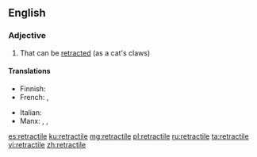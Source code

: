 {{also|rétractile}}
==English==

===Adjective===
{{en-adj}}

# That can be [[retract]]ed (as a cat's claws)

====Translations====
{{trans-top|that can be retracted}}
* Finnish: {{t|fi|sisäänvedettävä}}
* French: {{t+|fr|rétractable|m|f}}, {{t+|fr|rétractile|m|f}}
{{trans-mid}}
* Italian: {{t+|it|retrattile}}
* Manx: {{t|gv|yn-chraplaghey}}, {{t|gv|yn-hirkaghey}}, {{t|gv|yn-yrjaghey}}
{{trans-bottom}}

[[es:retractile]]
[[ku:retractile]]
[[mg:retractile]]
[[pl:retractile]]
[[ru:retractile]]
[[ta:retractile]]
[[vi:retractile]]
[[zh:retractile]]